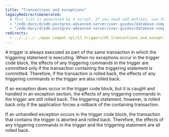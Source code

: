 ```yaml
---
title: "Transactions and exceptions"
legacyRedirectsGenerated:
  # This list is generated by a script. If you need add entries, use the `legacyRedirects` key.
  - "/edb-docs/d/edb-postgres-advanced-server/user-guides/database-compatibility-for-oracle-developers-guide/9.6/Database_Compatibility_for_Oracle_Developers_Guide_v9.6.1.087.html"
  - "/edb-docs/d/edb-postgres-advanced-server/user-guides/database-compatibility-for-oracle-developers-guide/9.5/Database_Compatibility_for_Oracle_Developers_Guide.1.181.html"
redirects:
  - ../../../../epas_compat_spl/13_triggers/05_transactions_and_exceptions #generated for docs/epas/reorg-role-use-case-mode
---
```


<div id="transactions_and_exceptions" class="registered_link"></div>

A trigger is always executed as part of the same transaction in which the triggering statement is executing. When no exceptions occur in the trigger code block, the effects of any triggering commands in the trigger are committed only if the transaction containing the triggering statement is committed. Therefore, if the transaction is rolled back, the effects of any triggering commands in the trigger are also rolled back.

If an exception does occur in the trigger code block, but it is caught and handled in an exception section, the effects of any triggering commands in the trigger are still rolled back. The triggering statement, however, is rolled back only if the application forces a rollback of the containing transaction.

If an unhandled exception occurs in the trigger code block, the transaction that contains the trigger is aborted and rolled back. Therefore, the effects of any triggering commands in the trigger and the triggering statement are all rolled back.
